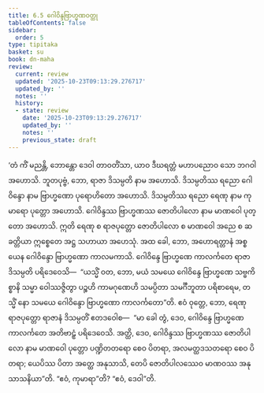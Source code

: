 ```yaml
---
title: 6.5 ဂေါဝိန္ဒဗြာဟ္မဏဝတ္ထု
tableOfContents: false
sidebar:
  order: 5
type: tipitaka
basket: su
book: dn-maha
review:
  current: review
  updated: '2025-10-23T09:13:29.276717'
  updated_by: ''
  notes: ''
  history:
  - state: review
    date: '2025-10-23T09:13:29.276717'
    updated_by: ''
    notes: ''
    previous_state: draft
---
```



<ReviewStatus review={frontmatter.review} showDetails={true} />

<HypothesisAnnotation frontmatter={frontmatter} />

<DynamicBreadcrumb />

<Division number="304" book="dn-maha" e="ch" v="7" p="186">

<Paragraph number="684" book="dn-maha">
‘တံ ကိံ မညန္တိ, ဘောန္တော ဒေဝါ တာဝတိံသာ, ယာဝ ဒီဃရတ္တံ မဟာပညောဝ သော ဘဂဝါ အဟောသိ.
</Paragraph>

<Paragraph number="685" book="dn-maha">
ဘူတပုဗ္ဗံ, ဘော, ရာဇာ ဒိသမ္ပတိ နာမ အဟောသိ. ဒိသမ္ပတိဿ ရညော ဂေါဝိန္ဒော နာမ ဗြာဟ္မဏော ပုရောဟိတော အဟောသိ. ဒိသမ္ပတိဿ ရညော ရေဏု နာမ ကုမာရော ပုတ္တော အဟောသိ. ဂေါဝိန္ဒဿ ဗြာဟ္မဏဿ ဇောတိပါလော နာမ မာဏဝေါ ပုတ္တော အဟောသိ. ဣတိ ရေဏု စ ရာဇပုတ္တော ဇောတိပါလော စ မာဏဝေါ အညေ စ ဆ ခတ္တိယာ ဣစ္စေတေ အဋ္ဌ သဟာယာ အဟေသုံ. အထ ခေါ, ဘော, အဟောရတ္တာနံ အစ္စယေန ဂေါဝိန္ဒော ဗြာဟ္မဏော ကာလမကာသိ. ဂေါဝိန္ဒေ ဗြာဟ္မဏေ ကာလင်္ကတေ ရာဇာ ဒိသမ္ပတိ ပရိဒေဝေသိ—  “ယသ္မိံ ဝတ, ဘော, မယံ သမယေ ဂေါဝိန္ဒေ ဗြာဟ္မဏေ သဗ္ဗကိစ္စာနိ သမ္မာ ဝေါဿဇ္ဇိတွာ ပဉ္စဟိ ကာမဂုဏေဟိ သမပ္ပိတာ သမင်္ဂီဘူတာ ပရိစာရေမ, တသ္မိံ နော သမယေ ဂေါဝိန္ဒော ဗြာဟ္မဏော ကာလင်္ကတော”တိ. ဧဝံ ဝုတ္တေ, ဘော, ရေဏု ရာဇပုတ္တော ရာဇာနံ ဒိသမ္ပတိံ ဧတဒဝေါစ—  “မာ ခေါ တွံ, ဒေဝ, ဂေါဝိန္ဒေ ဗြာဟ္မဏေ ကာလင်္ကတေ အတိဗာဠှံ ပရိဒေဝေသိ. အတ္ထိ, ဒေဝ, ဂေါဝိန္ဒဿ ဗြာဟ္မဏဿ ဇောတိပါလော နာမ မာဏဝေါ ပုတ္တော ပဏ္ဍိတတရော စေဝ ပိတရာ, အလမတ္ထဒသတရော စေဝ ပိတရာ; ယေပိဿ ပိတာ အတ္ထေ အနုသာသိ, တေပိ ဇောတိပါလဿေဝ မာဏဝဿ အနုသာသနိယာ”တိ. “ဧဝံ, ကုမာရာ”တိ? “ဧဝံ, ဒေဝါ”တိ.
</Paragraph>
</Division>